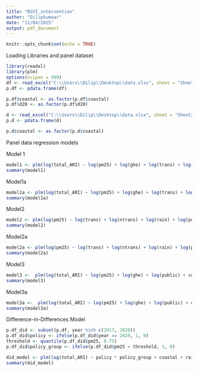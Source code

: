 ---
title: "BSVI_intervention"
author: "Dilipkumaar"
date: "11/04/2025"
output: pdf_document
---

```{r setup, include=FALSE}
knitr::opts_chunk$set(echo = TRUE)
```

Loading Libraries and panel dataset
```{r}
library(readxl)
library(plm)
options(scipen = 999)
df <- read_excel("C:\\Users\\Dilip\\Desktop\\data.xlsx", sheet = "Sheet1")
p.df <- pdata.frame(df)

p.df$coastal <- as.factor(p.df$coastal)
p.df$d20 <- as.factor(p.df$d20)

d <- read_excel("C:\\Users\\Dilip\\Desktop\\data.xlsx", sheet = "Sheet2")
p.d <- pdata.frame(d)

p.d$coastal <- as.factor(p.d$coastal)
```

Panel data regression models

Model 1
```{r}
model1 <- plm(log(total_ARI) ~ log(pm25) + log(ghe) + log(trans) + log(ntrans) + log(rain) + log(popdens) + coastal, model = "within", data = p.df)
summary(model1)
```

Model1a
```{r}
model1a <- plm(log(total_ARI) ~ log(pm25) + log(ghe) + log(trans) + log(ntrans) + log(rain) + log(popdens) + coastal, model = "random", data = p.df)
summary(model1a)
```

Model2
```{r}
model2 <- plm(log(pm25) ~ log(trans) + log(ntrans) + log(rain) + log(popdens) + coastal, model = "within", data = p.df)
summary(model2)
```

Model2a
```{r}
model2a <- plm(log(pm25) ~ log(trans) + log(ntrans) + log(rain) + log(popdens) + coastal, model = "random", data = p.df)
summary(model2a)
```

Model3
```{r}
model3 <-  plm(log(total_ARI) ~ log(pm25) + log(ghe) + log(public) + coastal + log(rain), model = "within", data = p.d)
summary(model3)
```

Model3a
```{r}
model3a <-  plm(log(total_ARI) ~ log(pm25) + log(ghe) + log(public) + coastal + log(rain), model = "random", data = p.d)
summary(model3a)
```
Difference-in-Differences Model
```{r}
p.df_did <- subset(p.df, year %in% c(2017, 2020))
p.df_did$policy <- ifelse(p.df_did$year == 2020, 1, 0)
threshold <- quantile(p.df_did$pm25, 0.75)
p.df_did$policy_group <- ifelse(p.df_did$pm25 > threshold, 1, 0)

did_model <- plm(log(total_ARI) ~ policy * policy_group + coastal + rain + ttrans, data = p.df_did, index = c("state", "year"), model = "within")
summary(did_model)
```
